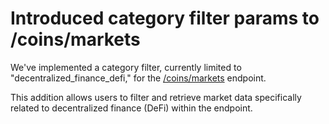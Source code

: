 # Introduced category filter params to /coins/markets

We've implemented a category filter, currently limited to "decentralized_finance_defi," for the [/coins/markets](/reference/coins-markets) endpoint. 

This addition allows users to filter and retrieve market data specifically related to decentralized finance (DeFi) within the endpoint.